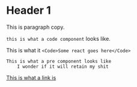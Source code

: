 # Header 1

This is paragraph copy.

`this is what a code component` looks like. 

This is what it `<Code>Some react goes here</Code>`

```
This is what a pre component looks like
    I wonder if it will retain my shit
```

[This is what a link is](www.google.com)